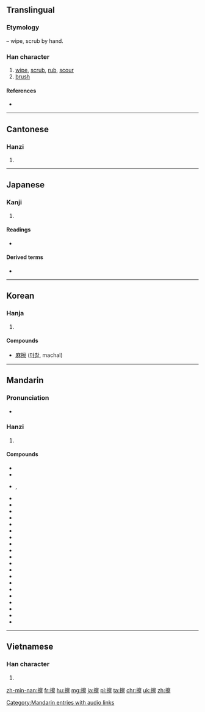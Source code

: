 ==Translingual==
===Etymology===
{{Han compound|手|alt1=扌|t1=hand|察|ls=psc|c1=s|c2=p}} – wipe, scrub by hand.

===Han character===
{{Han char|rn=64|rad=手|as=14|sn=17|four=5309<sub>1</sub>|canj=手十月火 (QJBF)|ids=⿰[[扌]][[察]]}}

# [[wipe]], [[scrub]], [[rub]], [[scour]]
# [[brush]]

====References====
* {{Han ref|kx=0460.090|dkj=12862|dj=0808.290|hdz=31977.030|uh=64E6|ud=25830|bh=C0BF|bd=49343}}

----

==Cantonese==

===Hanzi===
{{yue-hanzi|jyut=|y=chaat3}}

# {{defn|lang=yue|sort=手14}}

----

==Japanese==

===Kanji===
{{ja-kanji|grade=c|rs=手14}}

# {{defn|lang=ja|sort=手14}}

====Readings====
* {{ja-readings|on=[[さつ]] (satsu)|kun=[[する]] (suru), [[さする]] (sasuru)}}

====Derived terms====
* {{l|ja|靴擦れ|tr=[[くつずれ]], kutsuzure}}

----

==Korean==

===Hanja===
{{ko-hanja|hangeul=[[찰]]|eumhun=|rv=chal|mr=ch'al|y=chal}}

# {{defn|lang=ko|sort=手14}}

====Compounds====
* [[麻擦]] ([[마찰]], machal)

----

==Mandarin==

===Pronunciation===
* {{audio|zh-cā.ogg|audio|lang=cmn}}

===Hanzi===
{{cmn-hanzi|pin=[[cā]] ([[ca1]])|wg=ts'a<sup>1</sup>}}

# {{defn|lang=cmn|sort=手14}}

====Compounds====
* {{l|cmn|擦棒球}}
* {{l|cmn|擦背}}
* {{l|cmn|擦边}}, {{l|cmn|擦边儿}}
* {{l|cmn|擦边球}}
* {{l|cmn|擦布}}
* {{l|cmn|擦黑儿}}
* {{l|cmn|擦痕}}
* {{l|cmn|擦磨}}
* {{l|cmn|擦屁股}}
* {{l|cmn|擦破}}
* {{l|cmn|擦拳摩掌}}
* {{l|cmn|擦伤|tr=cāshāng}}
* {{l|cmn|擦拭}}
* {{l|cmn|擦网球}}
* {{l|cmn|擦洗}}
* {{l|cmn|擦眼抹泪}}
* {{l|cmn|擦音|tr=cāyīn||fricative}}
* {{l|cmn|擦澡}}
* {{l|cmn|擦脂抹粉}}
* {{l|cmn|破擦音|tr=pòcāyīn||affricate}}
* {{l|cmn|破裂摩擦音|tr=pòliè mócāyīn||affricate}}
* {{l|cmn|塞擦音|tr=sècāyīn||affricate}}
* {{l|cmn|嘶擦音|tr=sīcāyīn||sibilant}}

[[Category:Mandarin entries with audio links]]

----

==Vietnamese==

===Han character===
{{vi-hantu|[[sát]], [[xát]], [[xớt]]|rs=手14}}

# {{defn|lang=vi|sort=手14}}

[[zh-min-nan:擦]]
[[fr:擦]]
[[hu:擦]]
[[mg:擦]]
[[ja:擦]]
[[pl:擦]]
[[ta:擦]]
[[chr:擦]]
[[uk:擦]]
[[zh:擦]]